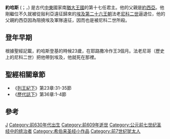 '''約哈斯''' ({{lang-he| יהואחז }}；{{lang|en|Jehoahaz}}，{{bd||？|前609年|catIdx=J}}) 是古代[[中東|中東]]國家南[[猶大王國|猶大王國]]的第十七任君主。他的父親是[[約西亞|約西亞]]。他剛繼位不久就被從敍利亞遠征歸來的[[埃及第二十六王朝|埃及第二十六王朝]]法老[[尼科二世|尼科二世]]逼退位，他的父親約西亞因為阻撓埃及軍隊遠征，因而也是被尼科二世所殺。

== 登年早期 ==

根據聖經記載，約哈斯登基的時候23歲，在耶路撒冷作王3個月。法老尼哥（歷史上的尼科二世）把他帶到埃及，他就死在那裡。

== 聖經相關章節 ==
* 《[[列王紀下|列王紀下]]》第23章:31-35節
* 《[[歷代誌下|歷代誌下]]》第36章:1-4節

== 參考 ==
<references />

{{leader|[[約西亞|約西亞]]|[[猶大王國|猶大國王]]|[[約雅敬|約雅敬]]}}
{{古以色列国王}}
{{People in the Bible-stub}}

[[Category:猶大君王|J]]
[[Category:前630年代出生|Category:前630年代出生]]
[[Category:前609年逝世|Category:前609年逝世]]
[[Category:公元前七世纪圣经中的统治者|Category:公元前七世纪圣经中的统治者]]
[[Category:希伯来圣经小作品|Category:希伯来圣经小作品]]
[[Category:前7世纪犹太人|Category:前7世纪犹太人]]
